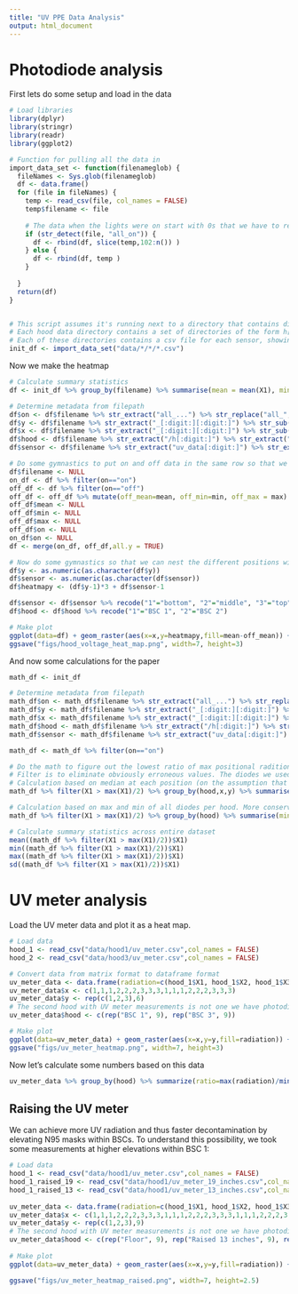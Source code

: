 ```yaml
---
title: "UV PPE Data Analysis"
output: html_document
---
```


# Photodiode analysis

First lets do some setup and load in the data

```r
# Load libraries
library(dplyr)
library(stringr)
library(readr)
library(ggplot2)

# Function for pulling all the data in
import_data_set <- function(filenameglob) {
  fileNames <- Sys.glob(filenameglob)
  df <- data.frame()
  for (file in fileNames) {
    temp <- read_csv(file, col_names = FALSE)
    temp$filename <- file
    
    # The data when the lights were on start with 0s that we have to remove
    if (str_detect(file, "all_on")) {
      df <- rbind(df, slice(temp,102:n()) )  
    } else {
      df <- rbind(df, temp )
    }
    
  }
  return(df)
}


# This script assumes it's running next to a directory that contains directories containing data for each hood
# Each hood data directory contains a set of directories of the form h[hood number]_[x_coordinate][y_coordinate]_all_[on/off, indicating whether UV lights were on or off]
# Each of these directories contains a csv file for each sensor, showing its voltage over a series of time points
init_df <- import_data_set("data/*/*/*.csv")

```

Now we make the heatmap

```r
# Calculate summary statistics
df <- init_df %>% group_by(filename) %>% summarise(mean = mean(X1), min=min(X1), max=max(X1))

# Determine metadata from filepath
df$on <- df$filename %>% str_extract("all_...") %>% str_replace("all_", "") %>% str_replace("/","")
df$y <- df$filename %>% str_extract("_[:digit:][:digit:]") %>% str_sub(3,3)
df$x <- df$filename %>% str_extract("_[:digit:][:digit:]") %>% str_sub(2,2)
df$hood <- df$filename %>% str_extract("/h[:digit:]") %>% str_extract("[:digit:]")
df$sensor <- df$filename %>% str_extract("uv_data[:digit:]") %>% str_extract("[:digit:]")

# Do some gymnastics to put on and off data in the same row so that we can easily subtract out the off data (since we assume that's the baseline voltage that is not due to the UV lights)
df$filename <- NULL
on_df <- df %>% filter(on=="on")
off_df <- df %>% filter(on=="off")
off_df <- off_df %>% mutate(off_mean=mean, off_min=min, off_max = max)
off_df$mean <- NULL
off_df$min <- NULL
off_df$max <- NULL
off_df$on <- NULL
on_df$on <- NULL
df <- merge(on_df, off_df,all.y = TRUE)

# Now do some gymnastics so that we can nest the different positions within the heatmap
df$y <- as.numeric(as.character(df$y))
df$sensor <- as.numeric(as.character(df$sensor))
df$heatmapy <- (df$y-1)*3 + df$sensor-1

df$sensor <- df$sensor %>% recode("1"="bottom", "2"="middle", "3"="top")
df$hood <- df$hood %>% recode("1"="BSC 1", "2"="BSC 2")

# Make plot
ggplot(data=df) + geom_raster(aes(x=x,y=heatmapy,fill=mean-off_mean)) + theme_classic() + scale_fill_continuous("Mean voltage", type = "viridis")  + geom_vline(xintercept = 1.5) + geom_vline(xintercept = 2.5) + geom_hline(yintercept = 5.48) + geom_hline(yintercept = 2.48)  + facet_wrap(~hood) + theme(axis.title = element_blank(), axis.text = element_blank(), axis.ticks = element_blank(), axis.line = element_blank())
ggsave("figs/hood_voltage_heat_map.png", width=7, height=3)
```

And now some calculations for the paper

```r

math_df <- init_df 

# Determine metadata from filepath
math_df$on <- math_df$filename %>% str_extract("all_...") %>% str_replace("all_", "") %>% str_replace("/","")
math_df$y <- math_df$filename %>% str_extract("_[:digit:][:digit:]") %>% str_sub(3,3)
math_df$x <- math_df$filename %>% str_extract("_[:digit:][:digit:]") %>% str_sub(2,2)
math_df$hood <- math_df$filename %>% str_extract("/h[:digit:]") %>% str_extract("[:digit:]")
math_df$sensor <- math_df$filename %>% str_extract("uv_data[:digit:]") %>% str_extract("[:digit:]")

math_df <- math_df %>% filter(on=="on")

# Do the math to figure out the lowest ratio of max positional radition to lowest.
# Filter is to eliminate obviously erroneous values. The diodes we used were a little flakey.
# Calculation based on median at each position (on the assumption that some diodes are probably flakey)
math_df %>% filter(X1 > max(X1)/2) %>% group_by(hood,x,y) %>% summarise(median=median(X1)) %>% group_by(hood) %>% summarise(max(median)/min(median))

# Calculation based on max and min of all diodes per hood. More conservative.
math_df %>% filter(X1 > max(X1)/2) %>% group_by(hood) %>% summarise(min=min(X1), max=max(X1), ratio=max(X1)/min(X1))

# Calculate summary statistics across entire dataset
mean((math_df %>% filter(X1 > max(X1)/2))$X1)
min((math_df %>% filter(X1 > max(X1)/2))$X1)
max((math_df %>% filter(X1 > max(X1)/2))$X1)
sd((math_df %>% filter(X1 > max(X1)/2))$X1)
```

# UV meter analysis

Load the UV meter data and plot it as a heat map.

```r
# Load data
hood_1 <- read_csv("data/hood1/uv_meter.csv",col_names = FALSE)
hood_2 <- read_csv("data/hood3/uv_meter.csv",col_names = FALSE)

# Convert data from matrix format to dataframe format
uv_meter_data <- data.frame(radiation=c(hood_1$X1, hood_1$X2, hood_1$X3, hood_2$X1, hood_2$X2, hood_2$X3))
uv_meter_data$x <- c(1,1,1,2,2,2,3,3,3,1,1,1,2,2,2,3,3,3)
uv_meter_data$y <- rep(c(1,2,3),6)
# The second hood with UV meter measurements is not one we have photodiode measurments for 
uv_meter_data$hood <- c(rep("BSC 1", 9), rep("BSC 3", 9))

# Make plot
ggplot(data=uv_meter_data) + geom_raster(aes(x=x,y=y,fill=radiation)) + theme_classic() + scale_fill_continuous(expression(atop("UV radiation",~(paste(mu,W)/cm^2))), type = "viridis")  + facet_wrap(~hood) + theme(axis.title = element_blank(), axis.text = element_blank(), axis.ticks = element_blank(), axis.line = element_blank()) + geom_text(aes(x=x,y=y,label=radiation), color="black")
ggsave("figs/uv_meter_heatmap.png", width=7, height=3)
```

Now let's calculate some numbers based on this data

```r
uv_meter_data %>% group_by(hood) %>% summarize(ratio=max(radiation)/min(radiation), min=min(radiation))
```

## Raising the UV meter

We can achieve more UV radiation and thus faster decontamination by elevating N95 masks within BSCs. To understand this possibility, we took some measurements at higher elevations within BSC 1:

```r
# Load data
hood_1 <- read_csv("data/hood1/uv_meter.csv",col_names = FALSE)
hood_1_raised_19 <- read_csv("data/hood1/uv_meter_19_inches.csv",col_names = FALSE)
hood_1_raised_13 <- read_csv("data/hood1/uv_meter_13_inches.csv",col_names = FALSE)
  
uv_meter_data <- data.frame(radiation=c(hood_1$X1, hood_1$X2, hood_1$X3, hood_1_raised_13$X1, hood_1_raised_13$X2, hood_1_raised_13$X3, hood_1_raised_19$X1, hood_1_raised_19$X2, hood_1_raised_19$X3))
uv_meter_data$x <- c(1,1,1,2,2,2,3,3,3,1,1,1,2,2,2,3,3,3,1,1,1,2,2,2,3,3,3)
uv_meter_data$y <- rep(c(1,2,3),9)
# The second hood with UV meter measurements is not one we have photodiode measurments for 
uv_meter_data$hood <- c(rep("Floor", 9), rep("Raised 13 inches", 9), rep("Raised 19 inches", 9))
  
# Make plot
ggplot(data=uv_meter_data) + geom_raster(aes(x=x,y=y,fill=radiation)) + theme_classic() + scale_fill_continuous(expression(atop("UV radiation",~(paste(mu,W)/cm^2))), type = "viridis")  + facet_wrap(~hood) + theme(axis.title = element_blank(), axis.text = element_blank(), axis.ticks = element_blank(), axis.line = element_blank()) + geom_text(aes(x=x,y=y,label=radiation), color="black")

ggsave("figs/uv_meter_heatmap_raised.png", width=7, height=2.5)
```